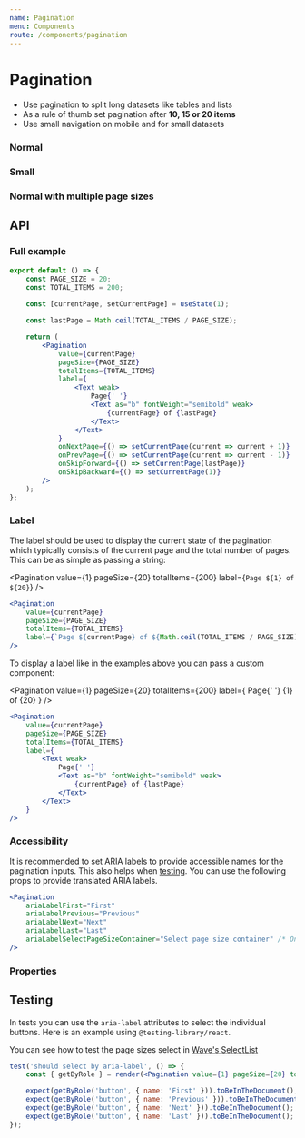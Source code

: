 ```yaml
---
name: Pagination
menu: Components
route: /components/pagination
---
```



# Pagination

* Use pagination to split long datasets like tables and lists
* As a rule of thumb set pagination after **10, 15 or 20 items**
* Use small navigation on mobile and for small datasets

### Normal

<NormalPagination />

### Small

<SmallPagination />

### Normal with multiple page sizes

<PaginationWithPageSize />

## API

### Full example

```jsx
export default () => {
    const PAGE_SIZE = 20;
    const TOTAL_ITEMS = 200;
    
    const [currentPage, setCurrentPage] = useState(1);

    const lastPage = Math.ceil(TOTAL_ITEMS / PAGE_SIZE);

    return (
        <Pagination
            value={currentPage}
            pageSize={PAGE_SIZE}
            totalItems={TOTAL_ITEMS}
            label={
                <Text weak>
                    Page{' '}
                    <Text as="b" fontWeight="semibold" weak>
                        {currentPage} of {lastPage}
                    </Text>
                </Text>
            }
            onNextPage={() => setCurrentPage(current => current + 1)}
            onPrevPage={() => setCurrentPage(current => current - 1)}
            onSkipForward={() => setCurrentPage(lastPage)}
            onSkipBackward={() => setCurrentPage(1)}
        />
    );
};
```

### Label

The label should be used to display the current state of the pagination which
typically consists of the current page and the total number of pages. This can be as simple as passing a string:

<Pagination
    value={1}
    pageSize={20}
    totalItems={200}
    label={`Page ${1} of ${20}`}
/>

```jsx
<Pagination
    value={currentPage}
    pageSize={PAGE_SIZE}
    totalItems={TOTAL_ITEMS}
    label={`Page ${currentPage} of ${Math.ceil(TOTAL_ITEMS / PAGE_SIZE)}`}
/>
```

To display a label like in the examples above you can pass a custom component:

<Pagination
    value={1}
    pageSize={20}
    totalItems={200}
    label={
        <Text weak>
            Page{' '}
            <Text as="b" fontWeight="semibold" weak>
                {1} of {20}
            </Text>
        </Text>
    }
/>

```jsx
<Pagination
    value={currentPage}
    pageSize={PAGE_SIZE}
    totalItems={TOTAL_ITEMS}
    label={
        <Text weak>
            Page{' '}
            <Text as="b" fontWeight="semibold" weak>
                {currentPage} of {lastPage}
            </Text>
        </Text>
    }
/>
```

### Accessibility

It is recommended to set ARIA labels to provide accessible names for the pagination inputs.
This also helps when [testing](#testing). You can use the following props to provide translated
ARIA labels.

```jsx
<Pagination
    ariaLabelFirst="First"
    ariaLabelPrevious="Previous"
    ariaLabelNext="Next"
    ariaLabelLast="Last"
    ariaLabelSelectPageSizeContainer="Select page size container" /* Only if you are using the `pageSizes` prop */
/>
```

### Properties

<PaginationPropsTable />

## Testing

In tests you can use the `aria-label` attributes to select the individual buttons.
Here is an example using `@testing-library/react`.

You can see how to test the page sizes select in [Wave's SelectList](https://wave.free-now.com/components/select-list)

```jsx
test('should select by aria-label', () => {
    const { getByRole } = render(<Pagination value={1} pageSize={20} totalItems={200} />);

    expect(getByRole('button', { name: 'First' })).toBeInTheDocument();
    expect(getByRole('button', { name: 'Previous' })).toBeInTheDocument();
    expect(getByRole('button', { name: 'Next' })).toBeInTheDocument();
    expect(getByRole('button', { name: 'Last' })).toBeInTheDocument();
});
```
